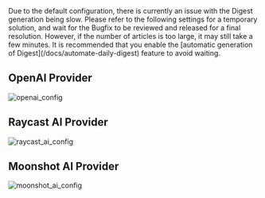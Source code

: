 
<Callout type="warning">
    Due to the default configuration, there is currently an issue with the
    Digest generation being slow. Please refer to the following settings for a
    temporary solution, and wait for the Bugfix to be reviewed and released for
    a final resolution. However, if the number of articles is too large, it may
    still take a few minutes. It is recommended that you enable the [automatic
    generation of Digest](/docs/automate-daily-digest) feature to avoid
    waiting.
</Callout>

## OpenAI Provider

![openai_config](https://tidyread.s3.us-west-2.amazonaws.com/openai_config.png)

## Raycast AI Provider

![raycast_ai_config](https://tidyread.s3.us-west-2.amazonaws.com/raycast_ai_config.png)

## Moonshot AI Provider

![moonshot_ai_config](https://tidyread.s3.us-west-2.amazonaws.com/moonshot_ai_config.png)
